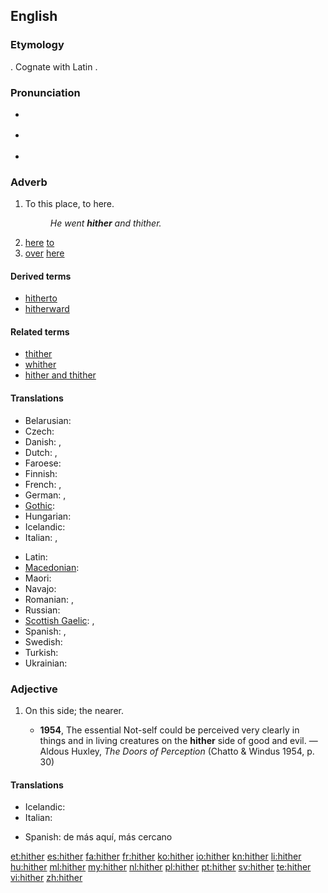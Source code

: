 ==English==

===Etymology===
{{etyl|ang|en}} {{term|hider|lang=ang}}. Cognate with Latin {{term|citer|lang=la}}.

===Pronunciation===
* {{a|RP}} {{IPA|/ˈhɪðə/}}
* {{a|US}} {{IPA|/ˈhɪðɚ/}}
* {{audio|en-us-hither.ogg|Audio (US)}}
*: {{rhymes|ɪðə(r)}}

===Adverb===
{{en-adv|-}}

# {{context|literary|or|archaic}} To this place, to here.
#: ''He went '''hither''' and thither.''
# [[here]] [[to]]
# [[over]] [[here]]

====Derived terms====
* [[hitherto]]
* [[hitherward]]

====Related terms====
* [[thither]]
* [[whither]]
* [[hither and thither]]

====Translations====
{{trans-top| to here }}
* Belarusian: {{t-|be|сюды|tr=sjudý|sc=Cyrl}}
* Czech: {{t+|cs|sem}}
* Danish: {{t-|da|herhen}}, {{t-|da|hid}}
* Dutch: {{t+|nl|hierheen}}, {{t+|nl|alhier}}
* Faroese: {{t-|fo|higar}}
* Finnish: {{t+|fi|tänne}}
* French: {{t+|fr|ici}}, {{t+|fr|çà}}
* German: {{t+|de|hierher}}, {{t+|de|hierhin}}
* [[Gothic]]: {{tø|got|𐌷𐌹𐌳𐍂𐌴|tr=hidrē|sc=Goth}}
* Hungarian: {{t+|hu|ide}}
* Icelandic: {{t+|is|hingað}}
* Italian: {{t+|it|qui}}, {{t+|it|qua}}
{{trans-mid}}
* Latin: {{t+|la|huc|alt=hūc}}
* [[Macedonian]]: {{t-|mk|ваму|tr=vámu}}
* Maori: {{t-|mi|mai}}
* Navajo: {{tø|nv|wóshdę́ę́ʼ}}
* Romanian: {{t-|ro|încoace}}, {{t+|ro|aici}}
* Russian: {{t+|ru|сюда|tr=sjudá}}
* [[Scottish Gaelic]]: {{t-|gd|a-bhos}}, {{t-|gd|a-nall}}
* Spanish: {{t+|es|aquí}}, {{t+|es|acá}}
* Swedish: {{t+|sv|hit}}
* Turkish: {{t-|tr|buraya}}
* Ukrainian: {{t-|uk|сюди|tr=sjudý|sc=Cyrl}}
{{trans-bottom}}

===Adjective===
{{en-adj|-}}

# {{archaic}} On this side; the nearer.
#* '''1954''', The essential Not-self could be perceived very clearly in things and in living creatures on the '''hither''' side of good and evil. — Aldous Huxley, ''The Doors of Perception'' (Chatto & Windus 1954, p. 30)

====Translations====
{{trans-top|on this side}}
* Icelandic: {{t-|is|sem er nær}}
* Italian: {{t-|it|citeriore}}
{{trans-mid}}
* Spanish: de más aquí, más cercano
{{trans-bottom}}

[[et:hither]]
[[es:hither]]
[[fa:hither]]
[[fr:hither]]
[[ko:hither]]
[[io:hither]]
[[kn:hither]]
[[li:hither]]
[[hu:hither]]
[[ml:hither]]
[[my:hither]]
[[nl:hither]]
[[pl:hither]]
[[pt:hither]]
[[sv:hither]]
[[te:hither]]
[[vi:hither]]
[[zh:hither]]